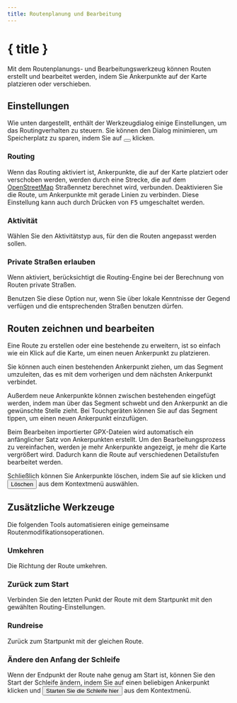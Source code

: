 ```yaml
---
title: Routenplanung und Bearbeitung
---
```


<script>
</script>

# <Pencil size="24" class="inline-block" style="margin-bottom: 5px" /> { title }

Mit dem Routenplanungs- und Bearbeitungswerkzeug können Routen erstellt und bearbeitet werden, indem Sie Ankerpunkte auf der Karte platzieren oder verschieben.

## Einstellungen

Wie unten dargestellt, enthält der Werkzeugdialog einige Einstellungen, um das Routingverhalten zu steuern.
Sie können den Dialog minimieren, um Speicherplatz zu sparen, indem Sie auf <button><SquareArrowUpLeft size="16" class="inline-block" style="margin-bottom: 2px" /></button> klicken.

<div class="flex flex-row justify-center">
    <Routing minimizable={false} class="text-foreground p-3 border rounded-md shadow-lg" />
</div>

### <Route size="16" class="inline-block" style="margin-bottom: 2px" /> Routing

Wenn das Routing aktiviert ist, Ankerpunkte, die auf der Karte platziert oder verschoben werden, werden durch eine Strecke, die auf dem <a href="https://www.openstreetmap.org" target="_blank">OpenStreetMap</a> Straßennetz berechnet wird, verbunden.
Deaktivieren Sie die Route, um Ankerpunkte mit gerade Linien zu verbinden.
Diese Einstellung kann auch durch Drücken von <kbd>F5</kbd> umgeschaltet werden.

### <Bike size="16" class="inline-block" style="margin-bottom: 2px" /> Aktivität

Wählen Sie den Aktivitätstyp aus, für den die Routen angepasst werden sollen.

### <TriangleAlert size="16" class="inline-block" style="margin-bottom: 2px" /> Private Straßen erlauben

Wenn aktiviert, berücksichtigt die Routing-Engine bei der Berechnung von Routen private Straßen.

<DocsNote type="warning">

Benutzen Sie diese Option nur, wenn Sie über lokale Kenntnisse der Gegend verfügen und die entsprechenden Straßen benutzen dürfen.

</DocsNote>

## Routen zeichnen und bearbeiten

Eine Route zu erstellen oder eine bestehende zu erweitern, ist so einfach wie ein Klick auf die Karte, um einen neuen Ankerpunkt zu platzieren.

Sie können auch einen bestehenden Ankerpunkt ziehen, um das Segment umzuleiten, das es mit dem vorherigen und dem nächsten Ankerpunkt verbindet.

Außerdem neue Ankerpunkte können zwischen bestehenden eingefügt werden, indem man über das Segment schwebt und den Ankerpunkt an die gewünschte Stelle zieht.
Bei Touchgeräten können Sie auf das Segment tippen, um einen neuen Ankerpunkt einzufügen.

<DocsNote>

Beim Bearbeiten importierter GPX-Dateien wird automatisch ein anfänglicher Satz von Ankerpunkten erstellt.
Um den Bearbeitungsprozess zu vereinfachen, werden je mehr Ankerpunkte angezeigt, je mehr die Karte vergrößert wird.
Dadurch kann die Route auf verschiedenen Detailstufen bearbeitet werden.

</DocsNote>

Schließlich können Sie Ankerpunkte löschen, indem Sie auf sie klicken und <button><Trash2 size="16" class="inline-block" style="margin-bottom: 4px" /> Löschen</button> aus dem Kontextmenü auswählen.

<DocsImage src="tools/routing" alt="Ankerpunkte erlauben es dir, einfach eine Route zu bearbeiten." />

## Zusätzliche Werkzeuge

Die folgenden Tools automatisieren einige gemeinsame Routenmodifikationsoperationen.

### <ArrowRightLeft size="16" class="inline-block" style="margin-bottom: 2px" /> Umkehren

Die Richtung der Route umkehren.

### Zurück zum Start

Verbinden Sie den letzten Punkt der Route mit dem Startpunkt mit den gewählten Routing-Einstellungen.

### <Repeat size="16" class="inline-block" style="margin-bottom: 2px" /> Rundreise

Zurück zum Startpunkt mit der gleichen Route.

### <CirclePlay size="16" class="inline-block" style="margin-bottom: 2px" /> Ändere den Anfang der Schleife

Wenn der Endpunkt der Route nahe genug am Start ist, können Sie den Start der Schleife ändern, indem Sie auf einen beliebigen Ankerpunkt klicken und <button><CirclePlay size="16" class="inline-block" style="margin-bottom: 2px" /> Starten Sie die Schleife hier</button> aus dem Kontextmenü.
